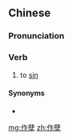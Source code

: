 ==Chinese==
{{zh-forms}}

===Pronunciation===
{{zh-pron
|m=zuòniè
|c=zok3 jit6
|mn=qz,tw,xm,zz:chok-gia̍t
|cat=v
}}

===Verb===
{{zh-verb}}

# to [[sin]]

====Synonyms====
* {{zh-l|造孽}}

[[mg:作孽]]
[[zh:作孽]]